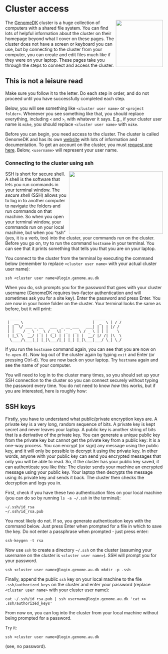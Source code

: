 
# Cluster access

<img src="https://icon-library.com/images/62418-database-icons-virtual-servers-computer-private-server.png" align="right" width="150"  />

The [GenomeDK](https://genome.au.dk/) cluster is a huge collection of computers with a shared file system. You can find lots of helpful information about the cluster on their homepage beyond what I cover on these pages. The cluster does not have a screen or keyboard you can use, but by connecting to the cluster from your computer, you can create and edit files much like if they were on your laptop. These pages take you through the steps to connect and access the cluster.

::: {.callout-warning}

## This is not a leisure read

Make sure you follow it to the letter. Do each step in order, and do not proceed until you have successfully completed each step.

:::

Below, you will see something like `<cluster user name>` or `<project folder>`. Whenever you see something like that, you should replace everything, including `<` and `>`, with whatever it says. E.g., if your cluster user name is `mike`, you should replace `<cluster user name>` with `mike`.

Before you can begin, you need access to the cluster. The cluster is called GenomeDK and has its own [website](https://genome.au.dk) with lots of information and documentation. To get an account on the cluster, you must [request one here](https://genome.au.dk/docs/getting-started/#request-access). Below, `<username>` will represent your user name.

### Connecting to the cluster using ssh

<img src="https://atulhost.com/wp-content/uploads/2020/04/ssh.png" align="right" width="300" height="200" />

SSH is short for secure shell. A shell is the software that lets you run commands in your terminal window. The *secure shell* (SSH) allows you to log in to another computer to navigate the folders and run commands on that machine. So when you open your terminal window, your commands run on your local machine, but when you "ssh" (yes, it is a verb, too) into the cluster, your commands run on the cluster. Before you go on, try to run the command `hostname` in your terminal. You can see that it prints something that tells you that you are on your laptop. 

You connect to the cluster from the terminal by executing the command below (remember to replace `<cluster user name>` with your actual cluster user name):

```
ssh <cluster user name>@login.genome.au.dk
```

When you do, ssh prompts you for the password that goes with your cluster username (GenomeDK requires two-factor authentication and will sometimes ask you for a site key). Enter the password and press Enter. You are now in your home folder on the cluster. Your terminal looks the same as before, but it will print:

```
  _____                                ______ _   __
 |  __ \                               |  _  \ | / /
 | |  \/ ___ _ __   ___  _ __ ___   ___| | | | |/ /
 | | __ / _ \ '_ \ / _ \| '_ ` _ \ / _ \ | | |    \
 | |_\ \  __/ | | | (_) | | | | | |  __/ |/ /| |\  \
  \____/\___|_| |_|\___/|_| |_| |_|\___|___/ \_| \_/
```

If you run the `hostname` command again, you can see that you are now on `fe-open-01`. Now log out of the cluster again by typing `exit` and Enter (or pressing  Ctrl-d). You are now back on your laptop. Try `hostname` again and see the name of your computer.



You will need to log in to the cluster many times, so you should set up your SSH connection to the cluster so you can connect securely without typing the password every time. You do not need to know *how* this works, but if you are interested, here is roughly how:

::: {.callout-note}

## SSH keys

Firstly, you have to understand what public/private encryption keys are. A private key is a very long, random sequence of bits. A private key is kept secret and never leaves your laptop. A public key is another string of bits that is a derivative of the private key. You can generate a unique public key from the private key but cannot get the private key from a public key: It is a one-way process. You can encrypt (or sign) any message using the public key, and it will only be possible to decrypt it using the private key. In other words, anyone with your public key can send you encrypted messages that only you will be able to read. So, if the cluster has your public key saved, it can authenticate you like this: The cluster sends your machine an encrypted message using your public key. Your laptop then decrypts the message using its private key and sends it back. The cluster then checks the decryption and logs you in.

:::

First, check if you have these two authentication files on your local machine (you can do so by running `ls -a ~/.ssh` in the terminal):

```
~/.ssh/id_rsa
~/.ssh/id_rsa.pub
```

You most likely do not. If so, you generate authentication keys with the command below. Just press Enter when prompted for a file in which to save the key. Do not enter a passphrase when prompted - just press enter:

```
ssh-keygen -t rsa

```

Now use `ssh` to create a directory `~/.ssh` on the cluster (assuming your username on the cluster is `<cluster user name>`). SSH will prompt you for your password.

```
ssh <cluster user name>@login.genome.au.dk mkdir -p .ssh
```

Finally, append the public `ssh` key on your local machine to the file `.ssh/authorized_keys` on the cluster and enter your password (replace `<cluster user name>` with your cluster user name):

```
cat ~/.ssh/id_rsa.pub | ssh username@login.genome.au.dk 'cat >> .ssh/authorized_keys'
```

From now on, you can log into the cluster from your local machine without being prompted for a password.

Try it:

```
ssh <cluster user name>@login.genome.au.dk
```

(see, no password).
